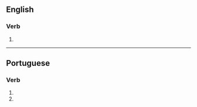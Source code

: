 ==English==

===Verb===
{{head|en|verb form}}

# {{en-third-person singular of|capitalize}}

----

==Portuguese==

===Verb===
{{pt-verb-form}}

# {{inflection of|capitalizar||2|s|pres|subj|lang=pt}}
# {{inflection of|capitalizar||2|s|negative|impr|lang=pt}}